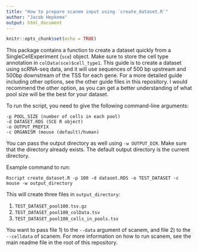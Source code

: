 ```yaml
---
title: "How to prepare scanem input using `create_dataset.R`"
author: "Jacob Hepkema"
output: html_document
---
```


```r
knitr::opts_chunk$set(echo = TRUE)
```

This package contains a function to create a dataset quickly from a 
SingleCellExperiment (`sce`) object. Make sure to store the cell type annotation 
in `colData(sce)$cell_type1`. This guide is to create a dataset using scRNA-seq
data, and it will use sequences of 500 bp upstream and 500bp downstream of the 
TSS for each gene. 
For a more detailed guide including other options, see the other guide files in 
this repository. I would recommend the other option, as you can get a better understanding of what
pool size will be the best for your dataset. 

To run the script, you need to give the following command-line arguments:
```
-p POOL_SIZE (number of cells in each pool)
-d DATASET.RDS (SCE R object)
-o OUTPUT_PREFIX 
-c ORGANISM (mouse (default)/human)
```

You can pass the output directory as well using `-w OUTPUT_DIR`. Make sure that
the directory already exists. The default output directory is the current 
directory.

Example command to run:
```
Rscript create_dataset.R -p 100 -d dataset.RDS -o TEST_DATASET -c mouse -w output_directory
```

This will create three files in `output_directory`:

1. `TEST_DATASET_pool100.tsv.gz`
2. `TEST_DATASET_pool100_colData.tsv`
3. `TEST_DATASET_pool100_cells_in_pools.tsv`

You want to pass file 1) to the `--data` argument of scanem, and file 2) to the 
`--celldata` of scanem. For more information on how to run scanem, see the main
readme file in the root of this repository. 
